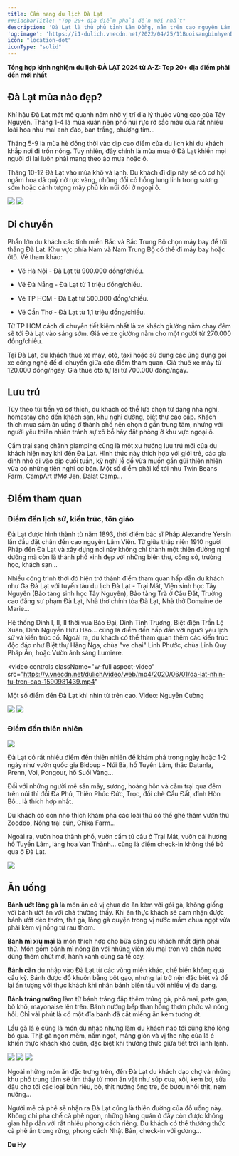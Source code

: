 ```yaml
---
title: Cẩm nang du lịch Đà Lạt
##sidebarTitle: "Top 20+ địa điểm phải đến mới nhất"
description: 'Đà Lạt là thủ phủ tỉnh Lâm Đồng, nằm trên cao nguyên Lâm Viên ở độ cao 1.500 m so với mực nước biển. Cách TP HCM khoảng 300 km và có khí hậu mát mẻ năm nên Đà Lạt là điểm nghỉ dưỡng lý tưởng, giúp du khách thoát khỏi nóng nực của vùng Nam Bộ.'
'og:image': 'https://i1-dulich.vnecdn.net/2022/04/25/11BuoisangbinhyenDoicohonghoDa-8476-1276-1650882782.jpg?w=0&h=0&q=100&dpr=2&fit=crop&s=YyuV89dDmXb9-Q6R9CdG0w'
icon: "location-dot"
iconType: "solid"
---
```


**Tổng hợp kinh nghiệm du lịch ĐÀ LẠT 2024 từ A-Z: Top 20+ địa điểm phải đến mới nhất**

## Đà Lạt mùa nào đẹp?

Khí hậu Đà Lạt mát mẻ quanh năm nhờ vị trí địa lý thuộc vùng cao của Tây Nguyên. Tháng 1-4 là mùa xuân nên phố núi rực rỡ sắc màu của rất nhiều loài hoa như mai anh đào, ban trắng, phượng tím...

Tháng 5-9 là mùa hè đồng thời vào dịp cao điểm của du lịch khi du khách khắp nơi đi trốn nóng. Tuy nhiên, đây chính là mùa mưa ở Đà Lạt khiến mọi người đi lại luôn phải mang theo áo mưa hoặc ô.

Tháng 10-12 Đà Lạt vào mùa khô và lạnh. Du khách đi dịp này sẽ có cơ hội ngắm hoa dã quỳ nở rực vàng, những đồi cỏ hồng lung linh trong sương sớm hoặc cảnh tượng mây phủ kín núi đồi ở ngoại ô.

<Frame caption="Mùa hoa ban">
  <img src="https://i-dulich.vnecdn.net/2022/04/26/1-6354-1650966119.jpg" />
</Frame>

<Frame caption="Mùa cỏ hồng">
  <img src="https://i-dulich.vnecdn.net/2022/04/26/12-Thong-dong-Doi-co-hong-ho-D-4621-9791-1650966119.jpg" />
</Frame>

## Di chuyển

Phần lớn du khách các tỉnh miền Bắc và Bắc Trung Bộ chọn máy bay để tới thẳng Đà Lạt. Khu vực phía Nam và Nam Trung Bộ có thể đi máy bay hoặc ôtô. Vé tham khảo: 

- Vé Hà Nội - Đà Lạt từ 900.000 đồng/chiều.

- Vé Đà Nẵng - Đà Lạt từ 1 triệu đồng/chiều.

- Vé TP HCM - Đà Lạt từ 500.000 đồng/chiều.

- Vé Cần Thơ - Đà Lạt từ 1,1 triệu đồng/chiều.

Từ TP HCM cách di chuyển tiết kiệm nhất là xe khách giường nằm chạy đêm sẽ tới Đà Lạt vào sáng sớm. Giá vé xe giường nằm cho một người từ 270.000 đồng/chiều.

Tại Đà Lạt, du khách thuê xe máy, ôtô, taxi hoặc sử dụng các ứng dụng gọi xe công nghệ để di chuyển giữa các điểm tham quan. Giá thuê xe máy từ 120.000 đồng/ngày. Giá thuê ôtô tự lái từ 700.000 đồng/ngày.

## Lưu trú

Tùy theo túi tiền và sở thích, du khách có thể lựa chọn từ dạng nhà nghỉ, homestay cho đến khách sạn, khu nghỉ dưỡng, biệt thự cao cấp. Khách thích mua sắm ăn uống ở thành phố nên chọn ở gần trung tâm, nhưng với người yêu thiên nhiên tránh sự xô bồ hãy đặt phòng ở khu vực ngoại ô.

Cắm trại sang chảnh glamping cũng là một xu hướng lưu trú mới của du khách hiện nay khi đến Đà Lạt. Hình thức này thích hợp với giới trẻ, các gia đình nhỏ đi vào dịp cuối tuần, kỳ nghỉ lễ để vừa muốn gần gũi thiên nhiên vừa có những tiện nghi cơ bản. Một số điểm phải kể tới như Twin Beans Farm, CampArt #Mợ Jen, Dalat Camp...

## Điểm tham quan

### **Điểm đến lịch sử, kiến trúc, tôn giáo**

Đà Lạt được hình thành từ năm 1893, thời điểm bác sĩ Pháp Alexandre Yersin lần đầu đặt chân đến cao nguyên Lâm Viên. Từ giữa thập niên 1910 người Pháp đến Đà Lạt và xây dựng nơi này không chỉ thành một thiên đường nghỉ dưỡng mà còn là thành phố xinh đẹp với những biên thự, công sở, trường học, khách sạn...

Nhiều công trình thời đó hiện trở thành điểm tham quan hấp dẫn du khách như Ga Đà Lạt với tuyến tàu du lịch Đà Lạt - Trại Mát, Viện sinh học Tây Nguyên (Bảo tàng sinh học Tây Nguyên), Bảo tàng Trà ở Cầu Đất, Trường cao đẳng sư phạm Đà Lạt, Nhà thờ chính tòa Đà Lạt, Nhà thờ Domaine de Marie...

Hệ thống Dinh I, II, II thời vua Bảo Đại, Dinh Tỉnh Trưởng, Biệt điện Trần Lệ Xuân, Dinh Nguyễn Hữu Hào... cũng là điểm đến hấp dẫn với người yêu lịch sử và kiến trúc cổ. Ngoài ra, du khách có thể tham quan thêm các kiến trúc độc đáo như Biệt thự Hằng Nga, chùa "ve chai" Linh Phước, chùa Linh Quy Pháp Ấn, hoặc Vườn ánh sáng Lumiere.

<video
  controls
  className="w-full aspect-video"
  src="https://v.vnecdn.net/dulich/video/web/mp4/2020/06/01/da-lat-nhin-tu-tren-cao-1590981439.mp4"
></video>

Một số điểm đến Đà Lạt khi nhìn từ trên cao. Video: Nguyễn Cường

<Frame caption="Ga Đà Lạt. Ảnh: Giang Huy">
  <img src="https://i-dulich.vnecdn.net/2022/04/26/gadalat-vnexpress3-1539613410-4423-1650966119.jpg" />
</Frame>

<Frame caption="Nhà thờ chính tòa Đà Lạt (nhà thờ Con Gà). Ảnh: Nguyễn Hiếu">
  <img src="https://i-dulich.vnecdn.net/2022/04/26/4-1619515847-9834-1650966120.jpg" />
</Frame>

### **Điểm đến thiên nhiên**

<Frame caption="Đồi Gia Phú">
  <img src="https://iv1cdn.vnecdn.net/dulich/images/web/2020/06/01/da-lat-nhin-tu-tren-cao-1590981439.jpg?w=0&h=0&q=100&dpr=1&fit=crop&s=6Tuh_nn14soWVRX7gC1bJw" />
</Frame>

Đà Lạt có rất nhiều điểm đến thiên nhiên để khám phá trong ngày hoặc 1-2 ngày như vườn quốc gia Bidoup - Núi Bà, hồ Tuyền Lâm, thác Datanla, Prenn, Voi, Pongour, hồ Suối Vàng...

Đối với những người mê săn mây, sương, hoàng hôn và cắm trại qua đêm trên núi thì đồi Đa Phú, Thiên Phúc Đức, Trọc, đồi chè Cầu Đất, đỉnh Hòn Bồ... là thích hợp nhất.

Du khách có con nhỏ thích khám phá các loài thú có thể ghé thăm vườn thú Zoodoo, Nông trại cún, Chika Farm...  

Ngoài ra, vườn hoa thành phố, vườn cẩm tú cầu ở Trại Mát, vườn oải hương hồ Tuyền Lâm, làng hoa Vạn Thành... cũng là điểm check-in không thể bỏ qua ở Đà Lạt.

<Frame caption="Săn mây ở đồi Đa Phú. Ảnh: Hương Chi">
  <img src="https://i1-dulich.vnecdn.net/2022/04/26/huongchi-1602641889-3253-1650966120.jpg?w=0&h=0&q=100&dpr=1&fit=crop&s=ZMiBMabYhTeTf8rjb_gp_A" />
</Frame>

## Ăn uống

**Bánh ướt lòng gà** là món ăn có vị chua do ăn kèm với gỏi gà, không giống với bánh ướt ăn với chả thường thấy. Khi ăn thực khách sẽ cảm nhận được bánh ướt dẻo thơm, thịt gà, lòng gà quyện trong vị nước mắm chua ngọt vừa phải kèm vị nồng từ rau thơm.

**Bánh mì xíu mại** là món thích hợp cho bữa sáng du khách nhất định phải thử. Món gồm bánh mì nóng ăn với những viên xíu mại tròn và chén nước dùng thêm chút mỡ, hành xanh cùng sa tế cay.

**Bánh căn** du nhập vào Đà Lạt từ các vùng miền khác, chế biến không quá cầu kỳ. Bánh được đổ khuôn bằng bột gạo, nhưng lại trở nên đặc biệt và để lại ấn tượng với thực khách khi nhân bánh biến tấu với nhiều vị đa dạng.

**Bánh tráng nướng** làm từ bánh tráng đập thêm trứng gà, phô mai, pate gan, bò khô, mayonaise lên trên. Bánh nướng bếp than hồng thơm phức và nóng hổi. Chỉ vài phút là có một đĩa bánh đã cắt miếng ăn kèm tương ớt.

Lẩu gà lá é cũng là món du nhập nhưng làm du khách nào tới cũng khó lòng bỏ qua. Thịt gà ngon mềm, nấm ngọt, măng giòn và vị the nhẹ của lá é khiến thực khách khó quên, đặc biệt khi thưởng thức giữa tiết trời lành lạnh.

<Frame caption="Bánh mì xíu mại. Ảnh: Phong Vinh">
  <img src="https://i-dulich.vnecdn.net/2022/04/26/Dalat-VnExpress10-9042-1547564-5372-5866-1650966120.jpg" />
</Frame>

<Frame caption="Bánh ướt lòng gà. Ảnh: Phong Vinh">
  <img src="https://i-dulich.vnecdn.net/2022/04/26/Dalat-VnExpress11-5366-1547564-1245-1597-1650966120.jpg" />
</Frame>

<Frame caption="Bánh căn. Ảnh: Phong Vinh">
  <img src="https://i-dulich.vnecdn.net/2022/04/26/Dalat-VnExpress19-3428-1547564-1356-6582-1650966120.jpg" />
</Frame>

Ngoài những món ăn đặc trưng trên, đến Đà Lạt du khách dạo chợ và những khu phố trung tâm sẽ tìm thấy từ món ăn vặt như súp cua, xôi, kem bơ, sữa đậu cho tới các loại bún riêu, bò, thịt nướng ống tre, ốc bươu nhồi thịt, nem nướng...

Người mê cà phê sẽ nhận ra Đà Lạt cũng là thiên đường của đồ uống này. Không chỉ pha chế cà phê ngon, những hàng quán ở đây còn được không gian hấp dẫn với rất nhiều phong cách riêng. Du khách có thể thưởng thức cà phê ẩn trong rừng, phong cách Nhật Bản, check-in với gương...

**Du Hy**